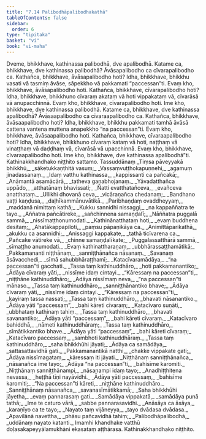 ```yaml
---
title: "7.14 Palibodhāpalibodhakathā"
tableOfContents: false
sidebar:
  order: 6
type: "tipitaka"
basket: "vi"
book: "vi-maha"
---
```



<DynamicBreadcrumb />

<Division number="325" book="vi-maha">

<Paragraph number="1524" book="vi-maha">
Dveme, bhikkhave, kathinassa palibodhā, dve apalibodhā. Katame ca, bhikkhave, dve kathinassa palibodhā? Āvāsapalibodho ca cīvarapalibodho ca. Kathañca, bhikkhave, āvāsapalibodho hoti? Idha, bhikkhave, bhikkhu vasati vā tasmiṃ āvāse, sāpekkho vā pakkamati “paccessan”ti. Evaṃ kho, bhikkhave, āvāsapalibodho hoti. Kathañca, bhikkhave, cīvarapalibodho hoti? Idha, bhikkhave, bhikkhuno cīvaraṃ akataṃ vā hoti vippakataṃ vā, cīvarāsā vā anupacchinnā. Evaṃ kho, bhikkhave, cīvarapalibodho hoti. Ime kho, bhikkhave, dve kathinassa palibodhā.
</Paragraph>

<Paragraph number="1525" book="vi-maha">
Katame ca, bhikkhave, dve kathinassa apalibodhā? Āvāsaapalibodho ca cīvaraapalibodho ca. Kathañca, bhikkhave, āvāsaapalibodho hoti? Idha, bhikkhave, bhikkhu pakkamati tamhā āvāsā cattena vantena muttena anapekkho “na paccessan”ti. Evaṃ kho, bhikkhave, āvāsaapalibodho hoti. Kathañca, bhikkhave, cīvaraapalibodho hoti? Idha, bhikkhave, bhikkhuno cīvaraṃ kataṃ vā hoti, naṭṭhaṃ vā vinaṭṭhaṃ vā daḍḍhaṃ vā, cīvarāsā vā upacchinnā. Evaṃ kho, bhikkhave, cīvaraapalibodho hoti. Ime kho, bhikkhave, dve kathinassa apalibodhā”ti.

</Paragraph>
</Division>

<Paragraph number="1526" type="center" book="vi-maha">
Kathinakkhandhako niṭṭhito sattamo.



</Paragraph>

<Paragraph number="1527" type="center" book="vi-maha">
Tassuddānaṃ


</Paragraph>

<Paragraph number="1528" type="verses" book="vi-maha">
_Tiṃsa pāveyyakā bhikkhū,_  
_sāketukkaṇṭhitā vasuṃ;_  
_Vassaṃvuṭṭhokapuṇṇehi,_  
_agamuṃ jinadassanaṃ._  

</Paragraph>

<Paragraph number="1529" type="verses" book="vi-maha">
_Idaṃ vatthu kathinassa,_  
_kappissanti ca pañcakā;_  
_Anāmantā asamācārā,_  
_tatheva gaṇabhojanaṃ._  

</Paragraph>

<Paragraph number="1530" type="verses" book="vi-maha">
_Yāvadatthañca uppādo,_  
_atthatānaṃ bhavissati;_  
_Ñatti evatthatañceva,_  
_evañceva anatthataṃ._  

</Paragraph>

<Paragraph number="1531" type="verses" book="vi-maha">
_Ullikhi dhovanā ceva,_  
_vicāraṇañca chedanaṃ;_  
_Bandhano vaṭṭi kaṇḍusa,_  
_daḷhīkammānuvātikā._  

</Paragraph>

<Paragraph number="1532" type="verses" book="vi-maha">
_Paribhaṇḍaṃ ovaddheyyaṃ,_  
_maddanā nimittaṃ kathā;_  
_Kukku sannidhi nissaggi,_  
_na kappaññatra te tayo._  

</Paragraph>

<Paragraph number="1533" type="verses" book="vi-maha">
_Aññatra pañcātireke,_  
_sañchinnena samaṇḍalī;_  
_Nāññatra puggalā sammā,_  
_nissīmaṭṭhonumodati._  

</Paragraph>

<Paragraph number="1534" type="verses" book="vi-maha">
_Kathinānatthataṃ hoti,_  
_evaṃ buddhena desitaṃ;_  
_Ahatākappapiloti,_  
_paṃsu pāpaṇikāya ca._  

</Paragraph>

<Paragraph number="1535" type="verses" book="vi-maha">
_Animittāparikathā,_  
_akukku ca asannidhi;_  
_Anissaggi kappakate,_  
_tathā ticīvarena ca._  

</Paragraph>

<Paragraph number="1536" type="verses" book="vi-maha">
_Pañcake vātireke vā,_  
_chinne samaṇḍalīkate;_  
_Puggalassatthārā sammā,_  
_sīmaṭṭho anumodati._  

</Paragraph>

<Paragraph number="1537" type="verses" book="vi-maha">
_Evaṃ kathinattharaṇaṃ,_  
_ubbhārassaṭṭhamātikā;_  
_Pakkamananti niṭṭhānaṃ,_  
_sanniṭṭhānañca nāsanaṃ._  

</Paragraph>

<Paragraph number="1538" type="verses" book="vi-maha">
_Savanaṃ āsāvacchedi,_  
_sīmā sahubbhāraṭṭhamī;_  
_Katacīvaramādāya,_  
_“na paccessan”ti gacchati._  

</Paragraph>

<Paragraph number="1539" type="verses" book="vi-maha">
_Tassa taṃ kathinuddhāro,_  
_hoti pakkamanantiko;_  
_Ādāya cīvaraṃ yāti,_  
_nissīme idaṃ cintayi._  

</Paragraph>

<Paragraph number="1540" type="verses" book="vi-maha">
_“Kāressaṃ na paccessan”ti,_  
_niṭṭhāne kathinuddhāro;_  
_Ādāya nissīmaṃ neva,_  
_“na paccessan”ti mānaso._  

</Paragraph>

<Paragraph number="1541" type="verses" book="vi-maha">
_Tassa taṃ kathinuddhāro,_  
_sanniṭṭhānantiko bhave;_  
_Ādāya cīvaraṃ yāti,_  
_nissīme idaṃ cintayi._  

</Paragraph>

<Paragraph number="1542" type="verses" book="vi-maha">
_“Kāressaṃ na paccessan”ti,_  
_kayiraṃ tassa nassati;_  
_Tassa taṃ kathinuddhāro,_  
_bhavati nāsanantiko._  

</Paragraph>

<Paragraph number="1543" type="verses" book="vi-maha">
_Ādāya yāti “paccessaṃ”,_  
_bahi kāreti cīvaraṃ;_  
_Katacīvaro suṇāti,_  
_ubbhataṃ kathinaṃ tahiṃ._  

</Paragraph>

<Paragraph number="1544" type="verses" book="vi-maha">
_Tassa taṃ kathinuddhāro,_  
_bhavati savanantiko;_  
_Ādāya yāti “paccessaṃ”,_  
_bahi kāreti cīvaraṃ._  

</Paragraph>

<Paragraph number="1545" type="verses" book="vi-maha">
_Katacīvaro bahiddhā,_  
_nāmeti kathinuddhāraṃ;_  
_Tassa taṃ kathinuddhāro,_  
_sīmātikkantiko bhave._  

</Paragraph>

<Paragraph number="1546" type="verses" book="vi-maha">
_Ādāya yāti “paccessaṃ”,_  
_bahi kāreti cīvaraṃ;_  
_Katacīvaro paccessaṃ,_  
_sambhoti kathinuddhāraṃ._  

</Paragraph>

<Paragraph number="1547" type="verses" book="vi-maha">
_Tassa taṃ kathinuddhāro,_  
_saha bhikkhūhi jāyati;_  
_Ādāya ca samādāya,_  
_sattasattavidhā gati._  

</Paragraph>

<Paragraph number="1548" type="verses" book="vi-maha">
_Pakkamanantikā natthi,_  
_chakke vippakate gati;_  
_Ādāya nissīmagataṃ,_  
_kāressaṃ iti jāyati._  

</Paragraph>

<Paragraph number="1549" type="verses" book="vi-maha">
_Niṭṭhānaṃ sanniṭṭhānañca,_  
_nāsanañca ime tayo;_  
_Ādāya “na paccessan”ti,_  
_bahisīme karomiti._  

</Paragraph>

<Paragraph number="1550" type="verses" book="vi-maha">
_Niṭṭhānaṃ sanniṭṭhānampi,_  
_nāsanampi idaṃ tayo;_  
_Anadhiṭṭhitena nevassa,_  
_heṭṭhā tīṇi nayāvidhi._  

</Paragraph>

<Paragraph number="1551" type="verses" book="vi-maha">
_Ādāya yāti paccessaṃ,_  
_bahisīme karomiti;_  
_“Na paccessan”ti kāreti,_  
_niṭṭhāne kathinuddhāro._  

</Paragraph>

<Paragraph number="1552" type="verses" book="vi-maha">
_Sanniṭṭhānaṃ nāsanañca,_  
_savanasīmātikkamā;_  
_Saha bhikkhūhi jāyetha,_  
_evaṃ pannarasaṃ gati._  

</Paragraph>

<Paragraph number="1553" type="verses" book="vi-maha">
_Samādāya vippakatā,_  
_samādāya punā tathā;_  
_Ime te caturo vārā,_  
_sabbe pannarasavidhi._  

</Paragraph>

<Paragraph number="1554" type="verses" book="vi-maha">
_Anāsāya ca āsāya,_  
_karaṇīyo ca te tayo;_  
_Nayato taṃ vijāneyya,_  
_tayo dvādasa dvādasa._  

</Paragraph>

<Paragraph number="1555" type="verses" book="vi-maha">
_Apavilānā navettha,_  
_phāsu pañcavidhā tahiṃ;_  
_Palibodhāpalibodhā,_  
_uddānaṃ nayato katanti._  

</Paragraph>

<Paragraph number="1556" type="center" book="vi-maha">
Imamhi khandhake vatthū doḷasakapeyyālamukhāni ekasataṃ aṭṭhārasa.

</Paragraph>

<Paragraph number="1557" type="center" book="vi-maha">
Kathinakkhandhako niṭṭhito.
</Paragraph>